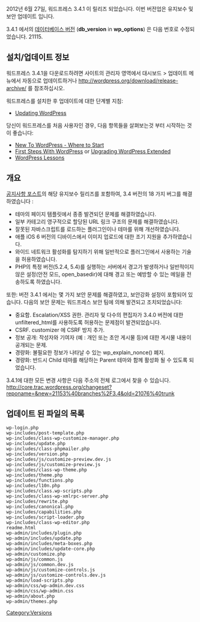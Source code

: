 {{Languages|
{{en|Version 3.4.1}}
{{ja|Version 3.3.1}}
{{ko|Version 3.4.1}}
{{ru|Версия 3.3.1}}
{{zh-tw|3.3.1 版本}}
}}
2012년 6월 27일, 워드프레스 3.4.1 이 릴리즈 되었습니다. 이번 버전업은 유지보수 및 보안 업데이트 입니다.

3.4.1 에서의 [[Glossary#Database_version|데이터베이스 버전]] ('''db_version''' in '''wp_options''') 은 다음 번호로 수정되었습니다. 21115.

== 설치/업데이트 정보 ==
워드프레스 3.4.1을 다운로드하려면 사이트의 관리자 영역에서 대시보드 > 업데이트 메뉴에서 자동으로 업데이트하거나 http://wordpress.org/download/release-archive/ 를 참조하십시오.

워드프레스를 설치한 후 업데이트에 대한 단계별 지침:
* [[Updating WordPress]]

당신이 워드프레스를 처음 사용자인 경우, 다음 항목들을 살펴보는것 부터 시작하는 것이 좋습니다:
* [[New To WordPress - Where to Start]]
* [[First Steps With WordPress]] or [[Upgrading WordPress Extended]]
* [[WordPress Lessons]]

== 개요 ==
[http://wordpress.org/news/2012/06/wordpress-3-4-1/ 공지사항 포스트]의 해당 유지보수 릴리즈를 포함하여, 3.4 버전의 18 가지 버그를 해결하였습니다 :

* 테마의 페이지 템플릿에서 종종 발견되던 문제를 해결하였습니다.
* 일부 카테고리 영구적으로 할당된 URL 링크 구조의 문제를 해결하였습니다.
* 잘못된 자바스크립트를 로드하는 플러그인이나 테마를 위해 개선하였습니다.
* 애플 iOS 6 버전의 디바이스에서 이미지 업로드에 대한 조기 지원을 추가하였습니다.
* 와이드 네트워크 활성화를 탐지하기 위해 일반적으로 플러그인에서 사용하는 기술을 허용하였습니다.
* PHP의 특정 버전(5.2.4, 5.4)를 실행하는 서버에서 경고가 발생하거나 일반적이지 않은 설정(안전 모드, open_basedir)에 대해 경고 또는 예방할 수 있는 메일을 전송하도록 하였습니다.

또한: 버전 3.4.1 에서는 몇 가지 보안 문제를 해결하였고, 보안강화 설정이 포함되어 있습니다. 다음의 보안 문제는 워드프레스 보안 팀에 의해 발견되고 조치되었습니다:

* 중요함. Escalation/XSS 권한. 관리자 및 다수의 편집자가 3.4.0 버전에 대한 unfiltered_html를 사용하도록 허용하는 문제점이 발견되었습니다.
* CSRF. customizer 에 CSRF 방지 추가.
* 정보 공개: 작성자와 기여자 (예 : 개인 또는 초안 게시물 등)에 대한 게시물 내용이 공개되는 문제.
* 경량화: 불필요한 정보가 나타날 수 있는 wp_explain_nonce() 폐지.
* 경량화: 반드시 Child 테마를 해당하는 Parent 테마와 함께 활성화 될 수 있도록 되었습니다.

3.4.1에 대한 모든 변경 사항은 다음 주소의 전체 로그에서 찾을 수 있습니다. http://core.trac.wordpress.org/changeset?reponame=&new=21153%40branches%2F3.4&old=21076%40trunk

== 업데이트 된 파일의 목록 ==
<pre>
wp-login.php
wp-includes/post-template.php
wp-includes/class-wp-customize-manager.php
wp-includes/update.php
wp-includes/class-phpmailer.php
wp-includes/version.php
wp-includes/js/customize-preview.dev.js
wp-includes/js/customize-preview.js
wp-includes/class-wp-theme.php
wp-includes/theme.php
wp-includes/functions.php
wp-includes/l10n.php
wp-includes/class.wp-scripts.php
wp-includes/class-wp-xmlrpc-server.php
wp-includes/rewrite.php
wp-includes/canonical.php
wp-includes/capabilities.php
wp-includes/script-loader.php
wp-includes/class-wp-editor.php
readme.html
wp-admin/includes/plugin.php
wp-admin/includes/update.php
wp-admin/includes/meta-boxes.php
wp-admin/includes/update-core.php
wp-admin/customize.php
wp-admin/js/common.js
wp-admin/js/common.dev.js
wp-admin/js/customize-controls.js
wp-admin/js/customize-controls.dev.js
wp-admin/load-scripts.php
wp-admin/css/wp-admin.dev.css
wp-admin/css/wp-admin.css
wp-admin/about.php
wp-admin/themes.php
</pre>

{{Versions}}

[[Category:Versions]]